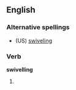 ==English==

===Alternative spellings===
* (US) [[swiveling]]

===Verb===
'''swivelling'''

# {{UK}} {{present participle of|[[swivel]]}}
